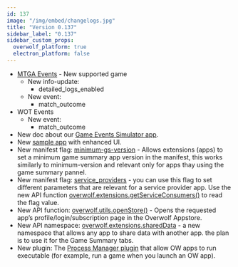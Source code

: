 ```yaml
---
id: 137
image: "/img/embed/changelogs.jpg"
title: "Version 0.137"
sidebar_label: "0.137"
sidebar_custom_props:
  overwolf_platform: true
  electron_platform: false
---
```


* [MTGA Events](/api/games/events/magic-the-gathering-arena) - New supported game
   * New info-update:
     * detailed_logs_enabled
   * New event:
     * match_outcome
* WOT Events
  * New event:
    * match_outcome
* New doc about our [Game Events Simulator app](/topics/using-events/using-events-simulator).
* New [sample app](/start/basic-app/sample-app) with enhanced UI.
* New manifest flag: [minimum-gs-version](/api/manifest#meta-minimum-gs) - Allows extensions (apps) to set a minimum game summary app version in the manifest, this works similarly to minimum-version and relevant only for apps thay using the game summary pannel.
* New manifest flag: [service_providers](/api/manifest#service_providers) - you can use this flag to set different parameters that are relevant for a service provider app. Use the new API function [overwolf.extensions.getServiceConsumers()](/api/extensions#getserviceconsumerscallback) to read the flag value.
* New API function: [overwolf.utils.openStore()](/api/utils#openstoreparam) - Opens the requested app’s profile/login/subscription page in the Overwolf Appstore.
* New API namespace: [overwolf.extensions.sharedData](/api/extensions/shared-data) - a new namespace that allows any app to share data with another app. the plan is to use it for the Game Summary tabs.
* New plugin: The [Process Manager plugin](/topics/using-plugins/process-manager-plugin) that allow OW apps to run executable (for example, run a game when you launch an OW app). 


